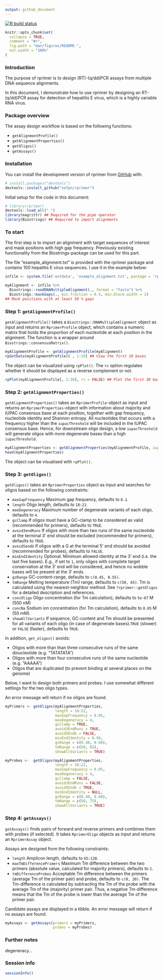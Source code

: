 ```yaml
---
output: github_document
---
```


<!-- README.md is generated from README.Rmd. Please edit that file -->

  <!-- badges: start -->
  [![R build status](https://github.com/sofpn/rprimer/workflows/R-CMD-check/badge.svg)](https://github.com/sofpn/rprimer/actions)
  <!-- badges: end -->

```r
knitr::opts_chunk$set(
  collapse = TRUE,
  comment = "#>",
  fig.path = "man/figures/README-",
  out.width = "100%"
)
```

### Introduction 

The purpose of rprimer is to design (RT)-(q/dd)PCR assays from multiple DNA 
sequence alignments. 

In this document, I demonstrate how to use rprimer 
by designing an RT-(q/dd)PCR assay for detection of hepatitis E virus, which
is a highly variable RNA virus. 

### Package overview 

The assay design workflow is based on the following functions: 

* `getAlignmentProfile()`
* `getAlignmentProperties()`
* `getOligos()`
* `getAssays()`

### Installation

You can install the development version of rprimer 
from [GitHub](https://github.com/) with:

  ``` r
# install.packages("devtools")
devtools::install_github("sofpn/rprimer")
```
Initial setup for the code in this document: 

``` r
# library(rprimer)
devtools::load_all(".")
library(magrittr) ## Required for the pipe operator 
library(Biostrings) ## Required to import alignments 
```

### To start

The first step is to import an alignment with target sequences of interest and 
mask positions with high gap frequency. Previously 
existing functionality from the Biostrings-package can be used for this part. 

The file "example_alignment.txt" is provided with the rprimer package
and contains 100 hepatitis E virus sequences. I use it in the example below: 

```r
infile <- system.file('extdata', 'example_alignment.txt', package = 'rprimer')

myAlignment <- infile %>%
  Biostrings::readDNAMultipleAlignment(., format = "fasta") %>%
  Biostrings::maskGaps(., min.fraction = 0.5, min.block.width = 1) 
## Mask positions with at least 50 % gaps 
```

### Step 1: `getAlignmentProfile()` 

`getAlignmentProfile()` takes a `Biostrings::DNAMultipleAlignment` object as 
input and returns an `RprimerProfile` object, which contains a numeric matrix 
that holds the proportion of each nucleotide at each position in the alignment.
The function is a wrapper around `Biostrings::consensusMatrix()`.

```r
myAlignmentProfile <- getAlignmentProfile(myAlignment)
rpGetData(myAlignmentProfile)[ , 1:10] ## View the first 10 bases 
```

The object can be visualized using `rpPlot()`. 
The `rc` option regulates whether it
should be displayed as a reverse complement or not. 

```r
rpPlot(myAlignmentProfile[, 1:30], rc = FALSE) ## Plot the first 30 bases 
```

### Step 2: `getAlignmentProperties()`

`getAlignmentProperties()` takes an `RprimerProfile`-object as input and 
returns an `RprimerProperties`-object with information about majority and IUPAC
consensus base at each position, together with gap frequency, 
nucleotide identity and Shannon entropy. All 
nucleotides that occurs with a frequency higher than the `iupacThreshold` 
will be included in the IUPAC consensus base. Hence, for downstream oligo 
design, a low `iupacThreshold` will generate oligos with 
more degenerate bases than a high `iupacThreshold`. 

```r
myAlignmentProperties <- getAlignmentProperties(myAlignmentProfile, iupacThreshold = 0.05)
head(myAlignmentProperties)
```
The object can be visualised with `rpPlot()`. 

### Step 3: `getOligos()`

`getOligos()` takes an `RprimerProperties` object as input and searches 
for oligos based on the following constraints: 

* `maxGapFrequency` Maximum gap frequency, defaults to `0.1`. 
* `length` Oligo length, defaults to `18:22`.
* `maxDegeneracy` Maximum number of degenerate variants of each oligo, 
defaults to `4`. 
* `gcClamp` If oligos must have a GC-clamp to be considered as valid
(recommended for primers), defaults to `TRUE`. 
* `avoid3endRuns` If oligos with more than two runs of the same nucleotide at 
the terminal 3' end should be excluded (recommended for primers), 
defaults to `TRUE`.
* `avoid5endG` If oligos with a G at the terminal 5' end should be avoided 
(recommended for probes), defaults to `FALSE`.
* `minEndIdentity` Optional. Minimum allowed identity at the 3' end 
(i.e. the last five bases). E.g., if set to `1`, only oligos with complete 
target conservation at the 3' end will be considered, and hence no wobble 
bases will be present at the 3' ends. 
* `gcRange` GC-content-range, defaults to `c(0.45, 0.55)`.
* `tmRange` Melting temperature (Tm) range, defaults to `c(50, 65)`. 
Tm is calculated using the nearest-neighbor method. See `?rprimer::getOligos` 
for a detailed description and references.
* `concOligo` Oligo concentration (for Tm calculation), 
defaults to `5e-07` M (500 nM)
* `concNa` Sodium ion concentration (for Tm calculation), 
defaults to `0.05` M (50 mM).
* `showAllVariants` If sequence, GC-content and Tm should be presented for 
all variants of each oligo (in case of degenerate bases).`TRUE`
(slower) or `FALSE` (faster), defaults to `TRUE`. 

In addition, `get_oligos()` avoids:

* Oligos with more than than three consecutive runs of the same dinucleotide 
(e.g. "TATATATA")
* Oligos with more than four consecutive runs of the same nucleotide 
(e.g. "AAAAA")
* Oligos that are duplicated (to prevent binding at several places on the genome)

Below, I want to design both primers and probes. I use somewhat different 
settings for the two oligo types.

An error message will return if no oligos are found. 

``` r
myPrimers <- getOligos(myAlignmentProperties,
                       length = 18:22,
                       maxGapFrequency = 0.05,
                       maxDegeneracy = 4,
                       gcClamp = TRUE,
                       avoid3EndRuns = TRUE,
                       avoid5EndG = FALSE,
                       minEndIdentity = 0.99,
                       gcRange = c(0.40, 0.60),
                       tmRange = c(50, 65),
                       showAllVariants = TRUE)

myProbes <-  getOligos(myAlignmentProperties,
                       length = 16:22,
                       maxGapFrequency = 0.05,
                       maxDegeneracy = 4,
                       gcClamp = FALSE,
                       avoid3EndRuns = FALSE,
                       avoid5EndG = TRUE,
                       minEndIdentity = NULL,
                       gcRange = c(0.40, 0.60),
                       tmRange = c(50, 75),
                       showAllVariants = TRUE)
```

### Step 4: `getAssays()`
`getAssays()` finds pairs of forward and reverse primers and combines them with
probes (if selected). It takes `RprimerOligo` objects as input and returns an
`RprimerAssay` object. 

Assays are designed from the following constraints: 

  * `length` Amplicon length, defaults to `65:120`.
  * `maxTmDifferencePrimers` Maximum Tm difference between the two primers 
  (absolute value, calculated for majority primers), defaults to `2`.
  * `tmDifferenceProbes` Acceptable Tm difference between the primers 
  (average Tm of the primer pair) and probe, defaults to `c(0, 20)`. 
  The Tm-difference is calculated by subtracting the Tm of the probe with the 
  average Tm of the (majority) primer pair. Thus, a negative Tm-difference
  means that the Tm of the probe is lower than the average Tm of the
  primer pair.

Candidate assays are displayed in a tibble. 
An error message will return if no assays are found.

```r
myAssays <- getAssays(primers = myPrimers, 
                      probes = myProbes)

```

### Further notes 

degeneracy... 

### Session info 

```r
sessionInfo()
```

